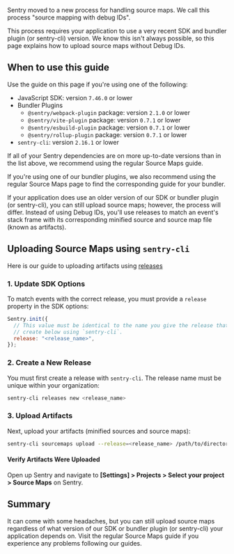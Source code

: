 Sentry moved to a new process for handling source maps. We call this process "source mapping with debug IDs".

This process requires your application to use a very recent SDK and bundler plugin (or sentry-cli) version. We know this isn't always possible, so this page explains how to upload source maps without Debug IDs.

## When to use this guide


Use the guide on this page if you're using one of the following:

- JavaScript SDK: version `7.46.0` or lower
- Bundler Plugins
  - `@sentry/webpack-plugin` package: version `2.1.0` or lower
  - `@sentry/vite-plugin` package: version `0.7.1` or lower
  - `@sentry/esbuild-plugin` package: version `0.7.1` or lower
  - `@sentry/rollup-plugin` package: version `0.7.1` or lower
- `sentry-cli`: version `2.16.1` or lower

If all of your Sentry dependencies are on more up-to-date versions than in the list above, we recommend using the regular <PlatformLink to="/sourcemaps">Source Maps</PlatformLink> guide.

If you're using one of our bundler plugins, we also recommend using the regular <PlatformLink to="/sourcemaps">Source Maps</PlatformLink> page to find the corresponding guide for your bundler.


If your application does use an older version of our SDK or bundler plugin (or sentry-cli), you can still upload source maps; however, the process will differ. Instead of using Debug IDs, you'll use releases to match an event's stack frame with its corresponding minified source and source map file (known as artifacts).



## Uploading Source Maps using `sentry-cli`

Here is our guide to uploading artifacts using [releases](/product/releases/)

### 1. Update SDK Options

To match events with the correct release, you must provide a `release` property in the SDK options:

```javascript
Sentry.init({
  // This value must be identical to the name you give the release that you
  // create below using `sentry-cli`.
  release: "<release_name>",
});
```

### 2. Create a New Release

You must first create a release with `sentry-cli`. The release name must be unique within your organization:

```bash
sentry-cli releases new <release_name>
```

### 3. Upload Artifacts

Next, upload your artifacts (minified sources and source maps):

```bash
sentry-cli sourcemaps upload --release=<release_name> /path/to/directory
```

#### Verify Artifacts Were Uploaded

Open up Sentry and navigate to **[Settings] > Projects > Select your project > Source Maps** on Sentry.

## Summary

It can come with some headaches, but you can still upload source maps regardless of what version of our SDK or bundler plugin (or sentry-cli) your application depends on. Visit <PlatformLink to="/sourcemaps/troubleshooting_js">the regular Source Maps guide</PlatformLink> if you experience any problems following our guides.
